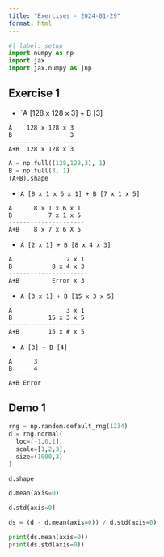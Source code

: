 ```yaml
---
title: "Exercises - 2024-01-29"
format: html
---
```


```python
#| label: setup
import numpy as np
import jax
import jax.numpy as jnp
````

## Exercise 1

* `A [128 x 128 x 3] + B [3]

```
A    128 x 128 x 3
B                3
-------------------
A+B  128 x 128 x 3     
```

```python
A = np.full((128,128,3), 1)
B = np.full(3, 1)
(A+B).shape
```


* `A [8 x 1 x 6 x 1] + B [7 x 1 x 5]`

```
A      8 x 1 x 6 x 1
B          7 x 1 x 5
---------------------
A+B    8 x 7 x 6 X 5
```

*  `A [2 x 1] + B [8 x 4 x 3]`

```
A               2 x 1
B           8 x 4 x 3
----------------------
A+B         Error x 3    
```

* `A [3 x 1] + B [15 x 3 x 5]`

```
A               3 x 1
B          15 x 3 x 5
----------------------
A+B        15 x # x 5
```

* `A [3] + B [4]`

```
A      3
B      4
---------
A+B Error
```


## Demo 1

```python
rng = np.random.default_rng(1234)
d = rng.normal(
  loc=[-1,0,1], 
  scale=[1,2,3],
  size=(1000,3)
)

d.shape
```

```python
d.mean(axis=0)
```

```python
d.std(axis=0)
```

```python
ds = (d - d.mean(axis=0)) / d.std(axis=0)

print(ds.mean(axis=0))
print(ds.std(axis=0))
```